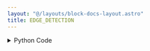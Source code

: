```yaml
---
layout: "@/layouts/block-docs-layout.astro"
title: EDGE_DETECTION
---
```



<PythonDocsDisplay docstring={docstring} />

<details>
<summary>Python Code</summary>
```python
from flojoy import flojoy, Image
import cv2
import numpy as np
from PIL import ImageFilter, Image as PILImage


@flojoy(deps={"opencv-python": "4.8.0"})
def EDGE_DETECTION(default: Image) -> Image:
    """The EDGE_DETECTION node detects edges in the image that was passed to it.

    This is done through the Pillow image filter, FIND_EDGES.

    Note that the image is converted to greyscale during this processing.

    Inputs
    ------
    default : Image
        The input image to apply edge detection to.

    Returns
    -------
    Image
        The image with detected edges in white.
    """

    r = default.r
    g = default.g
    b = default.b
    a = default.a

    if a is not None:
        rgba_image = np.stack((r, g, b, a), axis=2)

    else:
        rgba_image = np.stack((r, g, b), axis=2)

    try:
        image = PILImage.fromarray(rgba_image)
        image = image.convert("L").filter(ImageFilter.FIND_EDGES).convert("RGB")
        image = np.array(image)

        try:
            r, g, b, a = cv2.split(image)
        except:
            r, g, b = cv2.split(image)
        if a is None:
            a = None
        return Image(
            r=r,
            g=g,
            b=b,
            a=a,
        )
    except Exception as e:
        raise e

```
[Find this Flojoy Block on GitHub](https://github.com/flojoy-ai/blocks/blob/main/blocks/TRANSFORMERS/IMAGE_PROCESSING/EDGE_DETECTION/EDGE_DETECTION.py)
</details>

## Example

<AppDisplay app={app} blockName="EDGE_DETECTION" client:visible />
